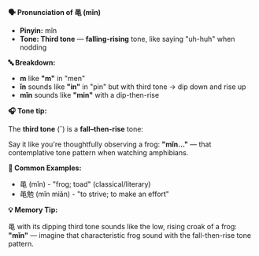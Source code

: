 **🗣️ Pronunciation of 黾 (mǐn)**

- **Pinyin:** mǐn
- **Tone: Third tone** — **falling-rising** tone, like saying "uh-huh" when nodding

**🔤 Breakdown:**

- **m** like **"m"** in "men"
- **ǐn** sounds like **"in"** in "pin" but with third tone → dip down and rise up
- **mǐn** sounds like **"min"** with a dip-then-rise

**🎧 Tone tip:**

The **third tone** (ˇ) is a **fall–then-rise** tone:

Say it like you're thoughtfully observing a frog: **"mǐn..."** — that contemplative tone pattern
when watching amphibians.

**📝 Common Examples:**

- 黾 (mǐn) - "frog; toad" (classical/literary)
- 黾勉 (mǐn miǎn) - "to strive; to make an effort"

**💡 Memory Tip:**

黾 with its dipping third tone sounds like the low, rising croak of a frog: **"mǐn"** — imagine that
characteristic frog sound with the fall-then-rise tone pattern.
